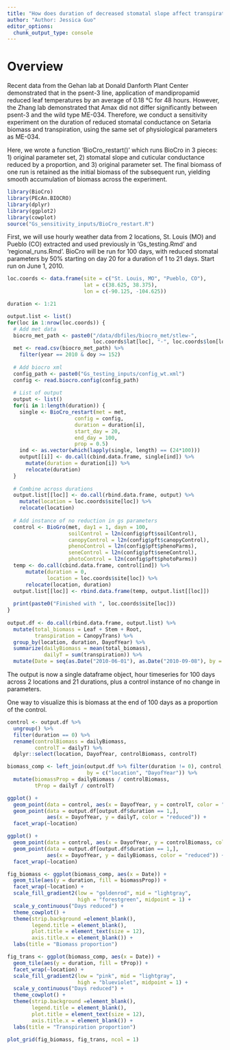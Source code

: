 ```yaml
---
title: "How does duration of decreased stomatal slope affect transpiration and biomass?"
author: "Author: Jessica Guo"
editor_options: 
  chunk_output_type: console
---
```


# Overview
Recent data from the Gehan lab at Donald Danforth Plant Center demonstrated that in the psent-3 line, application of mandipropamid reduced leaf temperatures by an average of 0.18 °C for 48 hours. However, the Zhang lab demonstrated that Amax did not differ significantly between psent-3 and the wild type ME-034. Therefore, we conduct a sensitivity experiment on the duration of reduced stomatal conductance on Setaria biomass and transpiration, using the same set of physiological parameters as ME-034. 

Here, we wrote a function 'BioCro_restart()' which runs BioCro in 3 pieces: 1) original parameter set, 2) stomatal slope and cuticular conductance reduced by a proportion, and 3) original parameter set. The final biomass of one run is retained as the initial biomass of the subsequent run, yielding smooth accumulation of biomass across the experiment. 

```r
library(BioCro)
library(PEcAn.BIOCRO)
library(dplyr)
library(ggplot2)
library(cowplot)
source("Gs_sensitivity_inputs/BioCro_restart.R")
```


First, we will use hourly weather data from 2 locations, St. Louis (MO) and Pueblo (CO) extracted and used previously in 'Gs_testing.Rmd' and 'regional_runs.Rmd'. BioCro will be run for 100 days, with reduced stomatal parameters by 50% starting on day 20 for a duration of 1 to 21 days. Start run on June 1, 2010. 
```r
loc.coords <- data.frame(site = c("St. Louis, MO", "Pueblo, CO"),
                         lat = c(38.625, 38.375), 
                         lon = c(-90.125, -104.625))

duration <- 1:21

output.list <- list()
for(loc in 1:nrow(loc.coords)) {
  # Add met data
  biocro_met_path <- paste0("/data/dbfiles/biocro_met/stlew-",
                            loc.coords$lat[loc], "-", loc.coords$lon[loc], ".2010.csv")
  met <- read.csv(biocro_met_path) %>%
    filter(year == 2010 & doy >= 152)
  
  # Add biocro xml
  config_path <- paste0("Gs_testing_inputs/config_wt.xml")
  config <- read.biocro.config(config_path)
  
  # List of output
  output <- list()
  for(i in 1:length(duration)) {
    single <- BioCro_restart(met = met,
                      config = config, 
                      duration = duration[i],
                      start_day = 20,
                      end_day = 100,
                      prop = 0.5)
    ind <- as.vector(which(lapply(single, length) == (24*100)))
    output[[i]] <- do.call(cbind.data.frame, single[ind]) %>%
      mutate(duration = duration[i]) %>%
      relocate(duration)
  }
  
  # Combine across durations
  output.list[[loc]] <- do.call(rbind.data.frame, output) %>%
    mutate(location = loc.coords$site[loc]) %>%
    relocate(location)
  
  # Add instance of no reduction in gs parameters
  control <- BioGro(met, day1 = 1, dayn = 100,
                    soilControl = l2n(config$pft$soilControl),
                    canopyControl = l2n(config$pft$canopyControl),
                    phenoControl = l2n(config$pft$phenoParms),
                    seneControl = l2n(config$pft$seneControl),
                    photoControl = l2n(config$pft$photoParms))
  temp <- do.call(cbind.data.frame, control[ind]) %>%
      mutate(duration = 0,
             location = loc.coords$site[loc]) %>%
      relocate(location, duration)
  output.list[[loc]] <- rbind.data.frame(temp, output.list[[loc]])
  
  print(paste0("Finished with ", loc.coords$site[loc]))
}
  
output.df <- do.call(rbind.data.frame, output.list) %>%
  mutate(total_biomass = Leaf + Stem + Root,
         transpiration = CanopyTrans) %>%
  group_by(location, duration, DayofYear) %>%
  summarize(dailyBiomass = mean(total_biomass),
            dailyT = sum(transpiration)) %>%
  mutate(Date = seq(as.Date("2010-06-01"), as.Date("2010-09-08"), by = "day"))
```

The output is now a single dataframe object, hour timeseries for 100 days across 2 locations and 21 durations, plus a control instance of no change in parameters. 

One way to visualize this is biomass at the end of 100 days as a proportion of the control. 
```r
control <- output.df %>%
  ungroup() %>%
  filter(duration == 0) %>%
  rename(controlBiomass = dailyBiomass,
         controlT = dailyT) %>%
  dplyr::select(location, DayofYear, controlBiomass, controlT)

biomass_comp <- left_join(output.df %>% filter(duration != 0), control,
                          by = c("location", "DayofYear")) %>%
  mutate(biomassProp = dailyBiomass / controlBiomass,
         tProp = dailyT / controlT)

ggplot() +
  geom_point(data = control, aes(x = DayofYear, y = controlT, color = "control")) +
  geom_point(data = output.df[output.df$duration == 1,], 
             aes(x = DayofYear, y = dailyT, color = "reduced")) +
  facet_wrap(~location)

ggplot() +
  geom_point(data = control, aes(x = DayofYear, y = controlBiomass, color = "control")) +
  geom_point(data = output.df[output.df$duration == 1,], 
             aes(x = DayofYear, y = dailyBiomass, color = "reduced")) +
  facet_wrap(~location)

fig_biomass <- ggplot(biomass_comp, aes(x = Date)) +
  geom_tile(aes(y = duration, fill = biomassProp)) +
  facet_wrap(~location) +
  scale_fill_gradient2(low = "goldenrod", mid = "lightgray", 
                       high = "forestgreen", midpoint = 1) +
  scale_y_continuous("Days reduced") +
  theme_cowplot() +
  theme(strip.background =element_blank(),
        legend.title = element_blank(),
        plot.title = element_text(size = 12),
        axis.title.x = element_blank()) +
  labs(title = "Biomass proportion")

fig_trans <- ggplot(biomass_comp, aes(x = Date)) +
  geom_tile(aes(y = duration, fill = tProp)) +
  facet_wrap(~location) +
  scale_fill_gradient2(low = "pink", mid = "lightgray", 
                       high = "blueviolet", midpoint = 1) +
  scale_y_continuous("Days reduced") +
  theme_cowplot() +
  theme(strip.background =element_blank(),
        legend.title = element_blank(),
        plot.title = element_text(size = 12),
        axis.title.x = element_blank()) +
  labs(title = "Transpiration proportion")

plot_grid(fig_biomass, fig_trans, ncol = 1)
```
